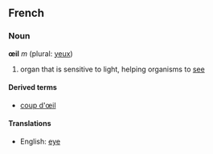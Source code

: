 ==French==

=== Noun ===
'''œil''' ''m'' (plural: [[yeux]])

# organ that is sensitive to light, helping organisms to [[see]]

====Derived terms====
*[[coup d'œil]]

==== Translations ====
*English: [[eye]]